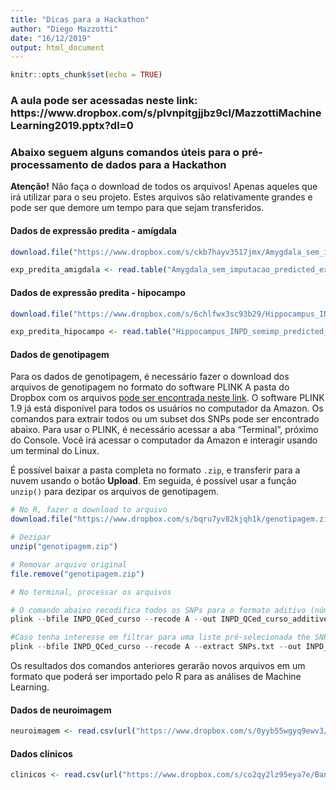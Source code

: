 ```yaml
---
title: "Dicas para a Hackathon"
author: "Diego Mazzotti"
date: "16/12/2019"
output: html_document
---
```


```r
knitr::opts_chunk$set(echo = TRUE)
```

### A aula pode ser acessadas neste link: https://www.dropbox.com/s/plvnpitgjjbz9cl/MazzottiMachineLearning2019.pptx?dl=0


### Abaixo seguem alguns comandos úteis para o pré-processamento de dados para a Hackathon

**Atenção!** Não faça o download de todos os arquivos! Apenas aqueles que irá utilizar para o seu projeto. Estes arquivos são relativamente grandes e pode ser que demore um tempo para que sejam transferidos.

#### Dados de expressão predita - amígdala

```r

download.file("https://www.dropbox.com/s/ckb7hayv3517jmx/Amygdala_sem_imputacao_predicted_expression.txt?dl=1", destfile = "Amygdala_sem_imputacao_predicted_expression.txt")

exp_predita_amigdala <- read.table("Amygdala_sem_imputacao_predicted_expression.txt", header=T)

```

#### Dados de expressão predita - hipocampo

```r

download.file("https://www.dropbox.com/s/6chlfwx3sc93b29/Hippocampus_INPD_semimp_predicted_expression.txt?dl=1", destfile = "Hippocampus_INPD_semimp_predicted_expression.txt")

exp_predita_hipocampo <- read.table("Hippocampus_INPD_semimp_predicted_expression.txt", header=T)
```


#### Dados de  genotipagem

Para os dados de genotipagem, é necessário fazer o download dos arquivos de genotipagem no formato do software PLINK A pasta do Dropbox com os arquivos [pode ser encontrada neste link](https://www.dropbox.com/sh/r1dh3gambv6e5le/AAApxU9zDxzP6IKXP9OcsdXVa?dl=0). O software PLINK 1.9 já está disponível para todos os usuários no computador da Amazon. Os comandos para extrair todos ou um subset dos SNPs pode ser encontrado abaixo. Para usar o PLINK, é necessário acessar a aba "Terminal", próximo do Console. Você irá acessar o computador da Amazon e interagir usando um terminal do Linux.

É possível baixar a pasta completa no formato `.zip`, e transferir para a nuvem usando o botão **Upload**. Em seguida, é possível usar a função `unzip()` para dezipar os arquivos de genotipagem.

```r
# No R, fazer o download to arquivo
download.file("https://www.dropbox.com/s/bqru7yv82kjqh1k/genotipagem.zip?dl=1", destfile = "genotipagem.zip")

# Dezipar
unzip("genotipagem.zip")

# Removar arquivo original
file.remove("genotipagem.zip")
```

```r

# No terminal, processar os arquivos

# O comando abaixo recodifica todos os SNPs para o formato aditivo (número cópias de cada alelo: 0, 1 ou 2)
plink --bfile INPD_QCed_curso --recode A --out INPD_QCed_curso_additive

#Caso tenha interesse em filtrar para uma liste pré-selecionada the SNPs, criar esta lista (um SNP por linha), salvar como SNPs.txt e rodar:
plink --bfile INPD_QCed_curso --recode A --extract SNPs.txt --out INPD_QCed_curso_additive_SNPs
```

Os resultados dos comandos anteriores gerarão novos arquivos em um formato que poderá ser importado pelo R para as análises de Machine Learning.

#### Dados de neuroimagem

```r
neuroimagem <- read.csv(url("https://www.dropbox.com/s/0yyb55wgyq9ewv3/mydata_Volumes_QC.csv?dl=1"), stringsAsFactors = F)
```

#### Dados clínicos

```r
clinicos <- read.csv(url("https://www.dropbox.com/s/co2qy2lz95eya7e/Banco_INPD_curso.txt?dl=1"))
```
